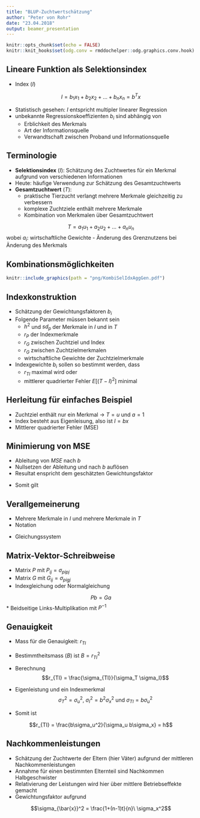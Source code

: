 ```yaml
---
title: "BLUP-Zuchtwertschätzung"
author: "Peter von Rohr"
date: "23.04.2018"
output: beamer_presentation
---
```


```r
knitr::opts_chunk$set(echo = FALSE)
knitr::knit_hooks$set(odg.conv = rmddochelper::odg.graphics.conv.hook)
```

## Lineare Funktion als Selektionsindex

* Index ($I$)

$$I = b_1 x_1 + b_2 x_2 + \ldots + b_nx_n = b^Tx$$

* Statistisch gesehen: $I$ entspricht multipler linearer Regression
* unbekannte Regressionskoeffizienten $b_i$ sind abhängig von
    + Erblichkeit des Merkmals
    + Art der Informationsquelle
    + Verwandtschaft zwischen Proband und Informationsquelle
    

## Terminologie

* __Selektionsindex__ ($I$): Schätzung des Zuchtwertes für ein Merkmal aufgrund von verschiedenen Informationen
* Heute: häufige Verwendung zur Schätzung des Gesamtzuchtwerts
* __Gesamtzuchtwert__ ($T$): 
    + praktische Tierzucht verlangt mehrere Merkmale gleichzeitig zu verbessern
    + komplexe Zuchtziele enthält mehrere Merkmale
    + Kombination von Merkmalen über Gesamtzuchtwert
    
$$T = a_1u_1 + a_2u_2 + \ldots + a_nu_n$$
wobei $a_i$: wirtschaftliche Gewichte - Änderung des Grenznutzens bei Änderung des Merkmals


## Kombinationsmöglichkeiten

```r
knitr::include_graphics(path = "png/KombiSelIdxAggGen.pdf")
```


## Indexkonstruktion
* Schätzung der Gewichtungsfaktoren $b_i$
* Folgende Parameter müssen bekannt sein
    + $h^2$ und $sd_p$ der Merkmale in $I$ und in $T$
    + $r_P$ der Indexmerkmale
    + $r_G$ zwischen Zuchtziel und Index
    + $r_G$ zwischen Zuchtzielmerkmalen
    + wirtschaftliche Gewichte der Zuchtzielmerkmale
* Indexgewichte $b_i$ sollen so bestimmt werden, dass
    + $r_{TI}$ maximal wird oder
    + mittlerer quadrierter Fehler $E\left[(T-I)^2\right]$ minimal
    

## Herleitung für einfaches Beispiel
* Zuchtziel enthält nur ein Merkmal $\rightarrow \ T = u$ und $a=1$
* Index besteht aus Eigenleisung, also ist $I = bx$
* Mittlerer quadrierter Fehler (MSE)

\begin{eqnarray}
MSE  &=&  E\left[(T-I)^2\right] \nonumber \\
     &=&  E\left[(u-bx)^2\right] \nonumber \\
              &=&  E\left[u^2 -2ubx + b^2u^2\right] \nonumber \\
              &=&  E\left[u^2\right] - 2bE\left[ ux\right] + b^2E\left[ u^2\right] \nonumber \\
              &=&  \sigma_u^2 - 2b\sigma_{ux} + b^2\sigma_x^2
\end{eqnarray}


## Minimierung von MSE
* Ableitung von $MSE$ nach $b$
* Nullsetzen der Ableitung und nach $b$ auflösen
* Resultat enspricht dem geschätzten Gewichtungsfaktor

\begin{eqnarray}
\frac{\partial MSE}{\partial b}  &=&  -2 \sigma_{ux} + 2b\sigma_x^2 =  0
\end{eqnarray}

* Somit gilt 
\begin{eqnarray}
 b\sigma_x^2  &=&  \sigma_{ux} \nonumber \\
           b  &=&  \frac{\sigma_{ux}}{\sigma_x^2} \nonumber \\
             &=&  \frac{\sigma_u^2}{\sigma_x^2} =  h^2
\end{eqnarray}


## Verallgemeinerung
* Mehrere Merkmale in $I$ und mehrere Merkmale in $T$
* Notation

\begin{tabular}{ll}
$\sigma_{pxpy}$  &  phänotypische Kovarianz zwischen Index-Merkmalen x und y \\
$\sigma_{pxgy}$  &  genetische Kovarianz zwischen Index-Merkmal x \\
                 &  und Zuchtziel-Merkmal y
\end{tabular}

* Gleichungssystem

\begin{eqnarray}
\sigma_{p1p1}b_1 + \ldots + \sigma_{p1pn}b_n  &=&  \sigma_{p1g1}a_1  + \ldots \sigma_{p1gm}a_m \nonumber \\
\ldots  &=& \nonumber \ldots  \nonumber \\
\sigma_{pnp1}b_1 + \ldots + \sigma_{pnpn}b_n  &=&  \sigma_{png1}a_1 + \ldots \sigma_{pngm}a_m \nonumber
\end{eqnarray}


## Matrix-Vektor-Schreibweise
* Matrix $P$ mit $P_{ij} = \sigma_{pipj}$
* Matrix $G$ mit $G_{ij} = \sigma_{pigj}$
* Indexgleichung oder Normalgleichung

$$Pb = Ga$$
* Beidseitige Links-Multiplikation mit $P^{-1}$
\begin{eqnarray}
Pb &=& Ga \nonumber \\
P^{-1}Pb &=& P^{-1}Ga \nonumber \\
b &=& P^{-1}Ga \nonumber
\end{eqnarray}


## Genauigkeit 
* Mass für die Genauigkeit: $r_{TI}$
* Bestimmtheitsmass ($B$) ist $B = r_{TI}^2$
* Berechnung
$$r_{TI} = \frac{\sigma_{TI}}{\sigma_T \sigma_I}$$
* Eigenleistung und ein Indexmerkmal
$$\sigma_T^2 = \sigma_u^2 \text{, } \sigma_I^2 = b^2\sigma_x^2 \text{ und } \sigma_{TI} = b\sigma_u^2$$

* Somit ist

$$r_{TI} = \frac{b\sigma_u^2}{\sigma_u b\sigma_x} = h$$


## Nachkommenleistungen
* Schätzung der Zuchtwerte der Eltern (hier Väter) aufgrund der mittleren Nachkommenleistungen
* Annahme für einen bestimmten Elternteil sind Nachkommen Halbgeschwister
* Relativierung der Leistungen wird hier über mittlere Betriebseffekte gemacht
* Gewichtungsfaktor aufgrund 

$$\sigma_{\bar{x}}^2 = \frac{1+(n-1)t}{n}\ \sigma_x^2$$


